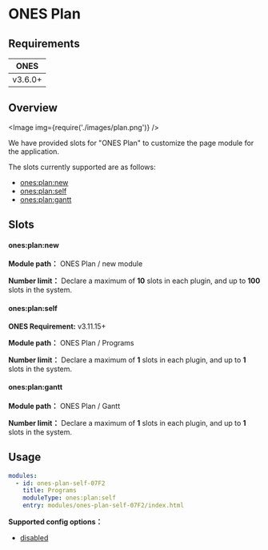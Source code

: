 # ONES Plan


## Requirements

|  ONES   |
| :-----: |
| v3.6.0+ |

## Overview

<Image img={require('./images/plan.png')} />

We have provided slots for "ONES Plan" to customize the page module for the application.

The slots currently supported are as follows:

- [ones:plan:new](#onesplannew)
- [ones:plan:self](#onesplanself)
- [ones:plan:gantt](#onesplangantt)

## Slots

#### ones:plan:new

**Module path：** ONES Plan / new module

**Number limit：** Declare a maximum of **10** slots in each plugin, and up to **100** slots in the system.

#### ones:plan:self

**ONES Requirement:** v3.11.15+

**Module path：** ONES Plan / Programs

**Number limit：** Declare a maximum of **1** slots in each plugin, and up to **1** slots in the system.

#### ones:plan:gantt

**Module path：** ONES Plan / Gantt

**Number limit：** Declare a maximum of **1** slots in each plugin, and up to **1** slots in the system.

## Usage

```yaml
modules:
  - id: ones-plan-self-07F2
    title: Programs
    moduleType: ones:plan:self
    entry: modules/ones-plan-self-07F2/index.html
```

**Supported config options：**

- [disabled](../../../../reference/config/plugin.yaml#disabled)

